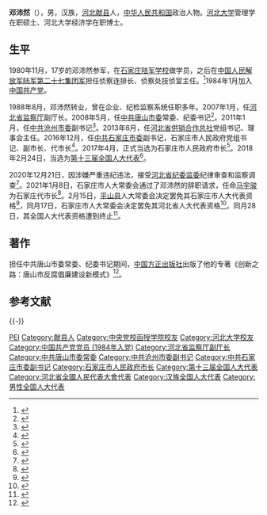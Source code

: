 {{Infobox officeholder
|图像 = <!-- 请添加自由照片 -->Replace this image male.svg
|图像大小= 225px
|图像说明= 
|职务1 = [[石家庄市人民政府|石家庄市人民政府]]市长
|就任日期1 = 2017年4月15日
|卸任日期1 = 2021年1月8日<br /><span style="font-size:smaller;">（2016年12月29日起代理）</span>
|前任1 = [[邢国辉|邢国辉]]
|继任1 = [[马宇骏|马宇骏]]
|姓名 = 邓沛然
|原名 = |字 = |号 = 
|籍贯 = <!-- 籍贯不是出生地，请慎用 -->
|出生日期= {{Birth date and age|1963|7|4}}
|出生地点= {{CHN}}[[河北省|河北省]][[献县|献县]]
|逝世日期= <!-- {{Death date and age|}}（死亡在前，出生在后）{{Death year and age| }} -->
|逝世地点= 
|居处 = 河北省
|政党 = {{CPC}}
|职业 = 官员
|父母 = 
|配偶 = <!--{{marriage|姓名|}} -->
|子女 = 
|亲属 = 
|信仰 = 
|专业 = 
|母校 = [[河北大学|河北大学]]
|网站 = 
|签名 = 
|脚注 =
|past =
* <span style="color: blue;">河北省监察厅副厅长<br />（2007年1月—2008年5月）</span>
* <span style="color: blue;">中共唐山市委常委、纪委书记<br />（2008年5月—2011年1月）</span>
* <span style="color: blue;">中共沧州市委副书记<br />（2011年1月—2013年6月）</span>
* <span style="color: blue;">河北省供销合作总社党组书记、理事会主任<br />（2013年6月—2016年12月）</span>
* <span style="color: blue;">石家庄市人民政府副市长、代市长<br />（2016年12月－2017年4月）</span>
* <span style="color: blue;">中共石家庄市委副书记、石家庄市人民政府党组书记<br />（2016年12月－2021年1月）</span>
* <span style="color: blue;">石家庄市人民政府市长<br />（2017年4月－2021年1月）</span>
}}
'''邓沛然'''（{{bd|1963年|7月4日||catIdx=Deng邓}}），男，汉族，[[河北|河北]][[献县|献县]]人，[[中华人民共和国|中华人民共和国]]政治人物。[[河北大学|河北大学]]管理学在职硕士、河北大学经济学在职博士。

== 生平 ==
1980年11月，17岁的邓沛然参军，在[[中国人民解放军陆军步兵学院|石家庄陆军学校]]做学员，之后在[[中国人民解放军陆军第二十七集团军|中国人民解放军陆军第二十七集团军]]担任侦察连排长、侦察处技侦室主任。<ref name="xinhuanet">{{Cite news|url=http://www.xinhuanet.com//renshi/2017-04/15/c_1120816859.htm|title=邓沛然当选石家庄市市长|date=2017-04-15|work=河北发布|via=新华网|accessdate=2021-01-08|archive-date=2021-01-11|archive-url=https://web.archive.org/web/20210111124658/http://www.xinhuanet.com//renshi/2017-04/15/c_1120816859.htm|dead-url=no}}</ref>1984年1月加入[[中国共产党|中国共产党]]。

1988年8月，邓沛然转业，曾在企业、纪检监察系统任职多年。2007年1月，任[[河北省监察厅|河北省监察厅]]副厅长。2008年5月，任[[中共唐山市委|中共唐山市委]]常委、纪委书记<ref>{{Cite web|title=省纪委调研组到遵调研|url=http://www.he.xinhuanet.com/news/2008-09/12/content_14388629.htm|accessdate=2016-12-29|date=2008-09-12|publisher=新华网|archiveurl=https://web.archive.org/web/20161230001427/http://www.he.xinhuanet.com/news/2008-09/12/content_14388629.htm|archivedate=2016-12-30|dead-url=yes}}</ref>。2011年1月，任[[中共沧州市委|中共沧州市委]]副书记<ref>{{Cite web|title=邓沛然任河北沧州市委副书记|url=http://cpc.people.com.cn/GB/164113/13677728.html|accessdate=2016-12-29|publisher=人民网|archive-url=https://web.archive.org/web/20120519213211/http://cpc.people.com.cn/GB/164113/13677728.html|archive-date=2012-05-19|dead-url=no}}</ref>。2013年6月，任[[河北省供销合作总社|河北省供销合作总社]]党组书记、理事会主任。2016年12月，任[[中共石家庄市委|中共石家庄市委]]副书记，石家庄市人民政府党组书记、副市长、代市长<ref>{{Cite web|title=邓沛然同志任石家庄市代理市长|url=http://gov.hebnews.cn/2016-12/29/content_6190312.htm|accessdate=2016-12-29|date=2016-12-29|publisher=河北新闻网|archive-url=https://web.archive.org/web/20200402190618/http://gov.hebnews.cn/2016-12/29/content_6190312.htm|archive-date=2020-04-02|dead-url=no}}</ref>。2017年4月，正式当选为石家庄市人民政府市长<ref>{{Cite web|title=邓沛然当选石家庄市市长 税勇当选为副市长|url=http://news.ifeng.com/a/20170415/50945136_0.shtml|accessdate=2017-04-15|date=2017-04-15|publisher=凤凰网|archive-url=https://web.archive.org/web/20170821182422/http://news.ifeng.com/a/20170415/50945136_0.shtml|archive-date=2017-08-21|dead-url=no}}</ref>。2018年2月24日，当选为[[第十三届全国人民代表大会代表名单|第十三届全国人大代表]]<ref>{{Cite web|title=（受权发布）中华人民共和国第十三届全国人民代表大会代表名单-中新网|url=http://www.chinanews.com/gn/2018/02-25/8453959.shtml|accessdate=2021-02-13|work=中新网|archive-url=https://web.archive.org/web/20180227031724/http://www.chinanews.com/gn/2018/02-25/8453959.shtml|archive-date=2018-02-27|dead-url=no}}</ref>。

2020年12月21日，因涉嫌严重违纪违法，接受[[中国共产党河北省纪律检查委员会|河北省纪委]][[河北省监察委员会|监委]]纪律审查和监察调查<ref>{{Cite web|title=河北省石家庄市委副书记、市长邓沛然接受审查调查|url=http://www.ccdi.gov.cn/scdc/sggb/zjsc/202012/t20201221_232258.html|accessdate=2020-12-21|date=2020-12-21|publisher=中央纪委国家监委网站}}</ref>。2021年1月8日，石家庄市人大常委会通过了邓沛然的辞职请求，任命[[马宇骏|马宇骏]]为石家庄代市长<ref>{{Cite news|url=http://www.chinanews.com/gn/2021/01-08/9381899.shtml|title=马宇骏任石家庄市人民政府副市长、代理市长|date=2021-01-08|work=石家庄日报|via=中新网|accessdate=2021-01-08|archive-date=2021-01-29|archive-url=https://web.archive.org/web/20210129144544/http://www.chinanews.com/gn/2021/01-08/9381899.shtml|dead-url=no}}</ref>。2月15日，[[平山县|平山县]]人大常委会决定罢免其石家庄市人大代表资格<ref>{{Cite web|title=石家庄市人大常委会公告|url=https://new.qq.com/rain/a/20210216A01DRK00|accessdate=2021-02-19|date=2021-02-15|publisher=腾讯新闻}}</ref>，同月17日，石家庄市人大常委会决定罢免其河北省人大代表资格<ref>{{Cite web|title=最新任免！河北省人大常委会决定和公告来了|url=https://www.thepaper.cn/newsDetail_forward_11359704|accessdate=2021-02-19|date=2021-02-17|publisher=澎湃新闻}}</ref>。同月28日，其全国人大代表资格遭到终止<ref>{{Cite web|title=（受权发布）全国人民代表大会常务委员会公告〔十三届〕第二十号|url=http://www.xinhuanet.com/politics/2021-02/28/c_1127150730.htm?baike|accessdate=2021-03-02|date=2021-02-28|publisher=新华网|archive-url=https://web.archive.org/web/20210818165848/http://www.xinhuanet.com/politics/2021-02/28/c_1127150730.htm?baike|archive-date=2021-08-18|dead-url=no}}</ref>。

== 著作 ==
担任中共唐山市委常委、纪委书记期间，[[中国方正出版社|中国方正出版社]]出版了他的专著《创新之路：唐山市反腐倡廉建设新模式》<ref name="bjyouth">{{Cite news|url=https://news.sina.com.cn/c/2020-12-21/doc-iiznctke7660181.shtml|title=任上被拿下的省城主官：曾出书谈反腐、3天前还露面|date=2020-12-21|work=北京青年报|via=新浪|accessdate=2021-01-08|archive-date=2021-01-11|archive-url=https://web.archive.org/web/20210111045629/https://news.sina.com.cn/c/2020-12-21/doc-iiznctke7660181.shtml|dead-url=no}}</ref>。

== 参考文献 ==
{{reflist}}

{{-}}
{{start box}}
{{s-gov|prc}}
{{s-before|[[邢国辉|邢国辉]]}}
{{s-title|[[石家庄市人民政府|石家庄市人民政府]]市长|2017年4月－2021年1月<br />2016年12月起代理}}
{{s-after|[[马宇骏|马宇骏]]}}
{{end box}}

{{石家庄市市长}}
{{中共十九大以来的反腐败工作}}

{{Authority control}}

{{DEFAULTSORT:Deng邓}}
[[Category:邓姓|PEI]]
[[Category:献县人|Category:献县人]]
[[Category:中央党校函授学院校友|Category:中央党校函授学院校友]]
[[Category:河北大学校友|Category:河北大学校友]]
[[Category:中国共产党党员_(1984年入党)|Category:中国共产党党员 (1984年入党)]]
[[Category:河北省监察厅副厅长|Category:河北省监察厅副厅长]]
[[Category:中共唐山市委常委|Category:中共唐山市委常委]]
[[Category:中共沧州市委副书记|Category:中共沧州市委副书记]]
[[Category:中共石家庄市委副书记|Category:中共石家庄市委副书记]]
[[Category:石家庄市人民政府市长|Category:石家庄市人民政府市长]]
[[Category:第十三届全国人大代表|Category:第十三届全国人大代表]]
[[Category:河北省全國人民代表大會代表|Category:河北省全國人民代表大會代表]]
[[Category:汉族全国人大代表|Category:汉族全国人大代表]]
[[Category:男性全国人大代表|Category:男性全国人大代表]]